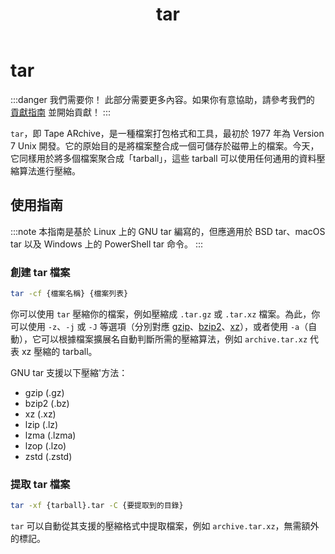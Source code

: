 ﻿---
title: tar
sidebar_position: 8
---

# tar
:::danger 我們需要你！
此部分需要更多內容。如果你有意協助，請參考我們的 [貢獻指南](../contribution-guide.mdx) 並開始貢獻！
:::

`tar`，即 Tape ARchive，是一種檔案打包格式和工具，最初於 1977 年為 Version 7 Unix 開發。它的原始目的是將檔案整合成一個可儲存於磁帶上的檔案。今天，它同樣用於將多個檔案聚合成「tarball」，這些 tarball 可以使用任何通用的資料壓縮算法進行壓縮。

## 使用指南
:::note
本指南是基於 Linux 上的 GNU tar 編寫的，但應適用於 BSD tar、macOS tar 以及 Windows 上的 PowerShell tar 命令。
:::

### 創建 tar 檔案
```bash
tar -cf {檔案名稱} {檔案列表}
```
你可以使用 `tar` 壓縮你的檔案，例如壓縮成 `.tar.gz` 或 `.tar.xz` 檔案。為此，你可以使用 `-z`、`-j` 或 `-J` 等選項（分別對應 [gzip](./gzip.mdx)、[bzip2](./bzip2.mdx)、[xz](../data/xz.mdx)），或者使用 `-a`（自動），它可以根據檔案擴展名自動判斷所需的壓縮算法，例如 `archive.tar.xz` 代表 xz 壓縮的 tarball。

GNU tar 支援以下壓縮'方法：
* gzip (.gz)
* bzip2 (.bz)
* xz (.xz)
* lzip (.lz)
* lzma (.lzma)
* lzop (.lzo)
* zstd (.zstd)

### 提取 tar 檔案
```bash
tar -xf {tarball}.tar -C {要提取到的目錄}
```
`tar` 可以自動從其支援的壓縮格式中提取檔案，例如 `archive.tar.xz`，無需額外的標記。